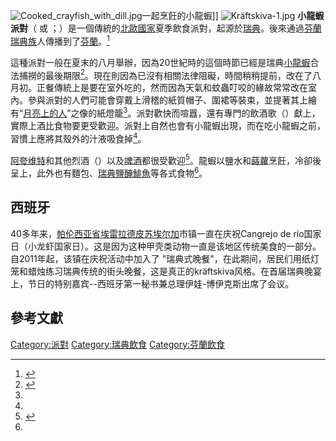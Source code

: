 [[File:Cooked_crayfish_with_dill.jpg|thumb]]一起烹飪的小龍蝦]]
[[File:Kräftskiva-1.jpg|thumb]]
'''小龍蝦派對'''（{{lang-sv|kräftskiva}} 或 {{lang|sv|kräftpremiär}}；{{lang-fi|rapujuhlat}}）是一個傳統的[[北歐國家|北歐國家]]夏季飲食派對，起源於[[瑞典|瑞典]]。後來通過[[芬蘭瑞典族|芬蘭瑞典族]]人傳播到了[[芬蘭|芬蘭]]。<ref name="Finland">{{cite web |publisher=Finnguide |url=http://www.finnguide.fi/calendar/calendarevents.asp?month=8&p=61 |title=Finnish Crayfish Party |accessdate=January 31, 2006 |deadurl=yes |archiveurl=https://web.archive.org/web/20060310102351/http://www.finnguide.fi/calendar/calendarevents.asp?month=8&p=61 |archivedate=2006年3月10日 }}</ref>

這種派對一般在夏末的八月舉辦，因為20世紀時的這個時節已經是瑞典[[淡水龍蝦|小龍蝦]]合法捕撈的最後期限<ref name="Sweden">{{cite web |author=Po Tidhom |year=2004 |url=http://www.sweden.se/templates/cs/CommonPage____11371.aspx |title=The Crayfish Party |publisher=The Swedish Institute |accessdate=January 29, 2006 |archiveurl=https://web.archive.org/web/20090204020249/http://www.sweden.se/templates/cs/CommonPage____11371.aspx |archivedate=2009年2月4日 |deadurl=yes }}</ref>。現在則因為已沒有相關法律阻礙，時間稍稍提前，改在了八月初。正餐傳統上是要在室外吃的，然而因為天氣和蚊蟲叮咬的緣故常常改在室內。參與派對的人們可能會穿戴上滑稽的紙質帽子、圍裙等裝束，並提著其上繪有“[[月亮上的人|月亮上的人]]”之像的紙燈籠<ref name="Sweden"/>。派對歡快而喧囂，還有專門的飲酒歌（{{lang|sv|snapsvisa}}）獻上，實際上酒比食物要更受歡迎。派對上自然也會有小龍蝦出現，而在吃小龍蝦之前，習慣上應將其殼外的汁液吸食掉<ref name="Sweden"/>。

[[阿夸维特|阿夸维特]]和其他烈酒（{{lang|sv|snaps}}）以及[[啤酒|啤酒]]都很受歡迎<ref>{{cite book |author=Christina Johansson Robinowitz & Lisa Werner Carr |title=Modern-Day Vikings: A Practical Guide to Interacting with the Swedes |publisher=Intercultural Press |year=2001 |isbn=1-877864-88-9 |page=123 |url=http://books.google.com/books?ie=UTF-8&hl=en&vid=ISBN1877864889&id=MAn641nHfrYC&pg=PA123 |access-date=2014-05-09 |archive-date=2014-07-07 |archive-url=https://web.archive.org/web/20140707080003/http://books.google.com/books?ie=UTF-8&hl=en&vid=ISBN1877864889&id=MAn641nHfrYC&pg=PA123 |dead-url=no }}</ref>。龍蝦以鹽水和[[蒔蘿|蒔蘿]]烹飪，冷卻後呈上，此外也有麵包、[[瑞典鹽醃鯡魚|瑞典鹽醃鯡魚]]等各式食物<ref name="Sweden"/>。

==西班牙==
40多年来，[[帕伦西亚省|帕伦西亚省]][[埃雷拉德皮苏埃尔加|埃雷拉德皮苏埃尔加]]市镇一直在庆祝Cangrejo de río国家日（小龙虾国家日）。这是因为这种甲壳类动物一直是该地区传统美食的一部分。自2011年起，该镇在庆祝活动中加入了 "瑞典式晚餐"，在此期间，居民们用纸灯笼和蜡烛练习瑞典传统的街头晚餐，这是真正的kräftskiva风格。在首届瑞典晚宴上，节日的特别嘉宾--西班牙第一秘书兼总理伊娃-博伊克斯出席了会议。

==參考文獻==
{{reflist}}

[[Category:派對|Category:派對]]
[[Category:瑞典飲食|Category:瑞典飲食]]
[[Category:芬蘭飲食|Category:芬蘭飲食]]